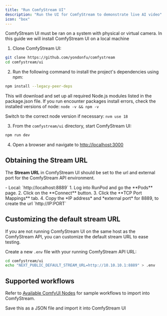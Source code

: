 ```yaml
---
title: "Run ComfyStream UI"
description: "Run the UI for ComfyStream to demonstrate live AI video"
icon: "box"
---
```


ComfyStream UI must be ran on a system with physical or virtual camera. In this guide we will install ComfyStream UI on a local machine

1. Clone ComfyStream UI:
```bash
git clone https://github.com/yondonfu/comfystream
cd comfystream/ui
```
2.  Run the following command to install the project's dependencies using npm:
```bash
npm install --legacy-peer-deps
```
This will download and set up all required Node.js modules listed in the package.json file.
<Note>
If you run encounter packages install errors, check the installed versions of node:
`node -v && npm -v`

Switch to the correct node version if necessary: 
`nvm use 18`
</Note>

3. From the `comfystream/ui` directory, start ComfyStream UI:
```bash
npm run dev
```
4. Open a browser and navigate to [http://localhost:3000](http://localhost:3000)

## Obtaining the Stream URL

The **Stream URL** in ComfyStream UI should be set to the url and external port for the ComfyStream API environment.

<Tabs>
    <Tab title="RunPod (Linux)">
        - Local: `http://localhost:8889`
    </Tab>
    <Tab title="Local (Windows)">
        1. Log into RunPod and go the **Pods** page.
        2. Click on the **Connect** button.
        3. Click the **TCP Port Mappings** tab.
        4. Copy the *IP address* and *external port* for 8889, to create the url `http://IP:PORT`
    </Tab>
</Tabs>

## Customizing the default stream URL
If you are not running ComfyStream UI on the same host as the ComfyStream API, you can customize the default stream URL to ease testing.

Create a new `.env` file with your running ComfyStream API URL:

```bash
cd comfystream/ui
echo "NEXT_PUBLIC_DEFAULT_STREAM_URL=http://10.10.10.1:8889" > .env
```

## Supported workflows
Refer to [Available ComfyUI Nodes](./reference/available-nodes) for sample workflows to import into ComfyStream.

Save this as a JSON file and import it into ComfyStream UI
